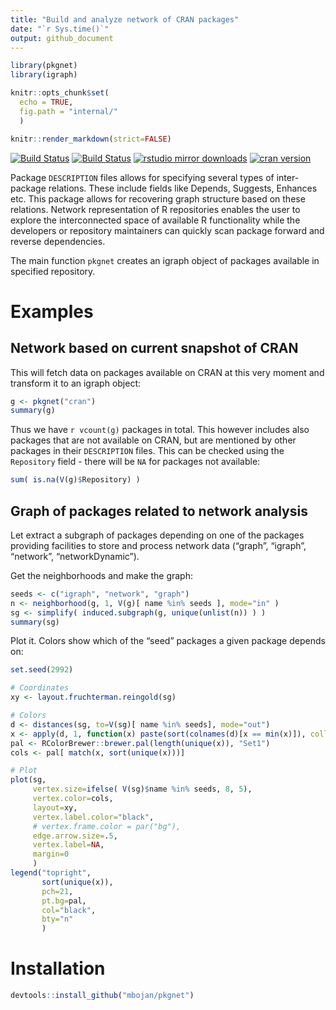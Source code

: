 ```yaml
---
title: "Build and analyze network of CRAN packages"
date: "`r Sys.time()`"
output: github_document
---
```


```r
library(pkgnet)
library(igraph)

knitr::opts_chunk$set(
  echo = TRUE,
  fig.path = "internal/"
  )

knitr::render_markdown(strict=FALSE)
```

[![Build Status](https://travis-ci.org/mbojan/pkgnet.png?branch=master)](https://travis-ci.org/mbojan/pkgnet)
[![Build Status](https://ci.appveyor.com/api/projects/status/8jwpc9dn34xll00p?svg=true)](https://ci.appveyor.com/project/mbojan/pkgnet)
[![rstudio mirror downloads](http://cranlogs.r-pkg.org/badges/pkgnet?color=2ED968)](http://cranlogs.r-pkg.org/)
[![cran version](http://www.r-pkg.org/badges/version/pkgnet)](https://cran.r-project.org/package=pkgnet)


Package `DESCRIPTION` files allows for specifying several types of inter-package
relations. These include fields like Depends, Suggests, Enhances etc. This
package allows for recovering graph structure based on these relations. Network
representation of R repositories enables the user to explore the interconnected
space of available R functionality while the developers or repository
maintainers can quickly scan package forward and reverse dependencies.

The main function `pkgnet` creates an igraph object of packages available in specified repository.

# Examples


## Network based on current snapshot of CRAN

This will fetch data on packages available on CRAN at this very moment and transform it to an igraph object:

```r
g <- pkgnet("cran")
summary(g)
```

Thus we have `r vcount(g)` packages in total. This however includes also packages that are not available on CRAN, but are mentioned by other packages in their `DESCRIPTION` files. This can be checked using the `Repository` field - there will be `NA` for packages not available:

```r
sum( is.na(V(g)$Repository) )
```




## Graph of packages related to network analysis

Let extract a subgraph of packages depending on one of the packages providing facilities to store and process network data ("graph", "igraph", "network", "networkDynamic").

Get the neighborhoods and make the graph:

```r
seeds <- c("igraph", "network", "graph")
n <- neighborhood(g, 1, V(g)[ name %in% seeds ], mode="in" )
sg <- simplify( induced.subgraph(g, unique(unlist(n)) ) )
summary(sg)
```

Plot it. Colors show which of the "seed" packages a given package depends on:

```r
set.seed(2992)

# Coordinates
xy <- layout.fruchterman.reingold(sg)

# Colors
d <- distances(sg, to=V(sg)[ name %in% seeds], mode="out")
x <- apply(d, 1, function(x) paste(sort(colnames(d)[x == min(x)]), collapse="-"))
pal <- RColorBrewer::brewer.pal(length(unique(x)), "Set1")
cols <- pal[ match(x, sort(unique(x)))]

# Plot
plot(sg, 
     vertex.size=ifelse( V(sg)$name %in% seeds, 8, 5),
     vertex.color=cols,
     layout=xy, 
     vertex.label.color="black",
     # vertex.frame.color = par("bg"),
     edge.arrow.size=.5, 
     vertex.label=NA,
     margin=0
     )
legend("topright",
       sort(unique(x)),
       pch=21,
       pt.bg=pal,
       col="black",
       bty="n"
       )
```




# Installation

```r
devtools::install_github("mbojan/pkgnet")
```